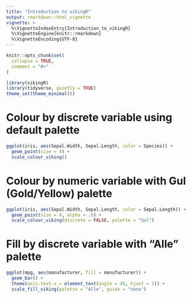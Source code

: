 ```yaml
---
title: "Introduction to vikingR"
output: rmarkdown::html_vignette
vignette: >
  %\VignetteIndexEntry{Introduction_to_vikingR}
  %\VignetteEngine{knitr::rmarkdown}
  %\VignetteEncoding{UTF-8}
---
```


```r
knitr::opts_chunk$set(
  collapse = TRUE,
  comment = "#>"
)
```

```r
library(vikingR)
library(tidyverse, quietly = TRUE)
theme_set(theme_minimal())
```

# Colour by discrete variable using default palette

```r
ggplot(iris, aes(Sepal.Width, Sepal.Length, color = Species)) +
  geom_point(size = 4) +
  scale_colour_viking()

```

# Colour by numeric variable with Gul (Gold/Yellow) palette

```r
ggplot(iris, aes(Sepal.Width, Sepal.Length, color = Sepal.Length)) +
  geom_point(size = 4, alpha = .6) +
  scale_colour_viking(discrete = FALSE, palette = "Gul")

```

# Fill by discrete variable with "Alle" palette 

```r
ggplot(mpg, aes(manufacturer, fill = manufacturer)) +
  geom_bar() +
  theme(axis.text.x = element_text(angle = 45, hjust = 1)) +
  scale_fill_viking(palette = "Alle", guide = "none")

```

